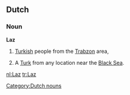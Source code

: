 ==Dutch==

===Noun===
'''Laz'''

#[[W:Laz people|Turkish]] people from the [[w:Trabzon|Trabzon]] area, 
#{{slang}} A [[Turk]] from any location near the [[Black Sea]].


[[Category:Dutch nouns]]

[[nl:Laz]]
[[tr:Laz]]